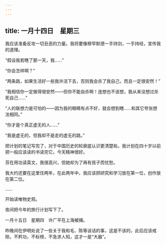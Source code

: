 ```yaml
---
---
---
```

title: 一月十四日　星期三
---




我应该准备反攻一切丑恶的力量。我将要像穆罕默德一手持剑，一手持经，宣传我的道理。



“假设我若瞎了那一天，我……”

“你会怎样啊？”

“两条路，如果生活好一些我许活下去，否则我会杀了我自己，而且一定很安然！”

“我相信你一定做得很安然——但你不能自杀啊！连想也不该想，我从来没想过杀死自己……”

“人的联想力是可怕的——因为我的眼睛有点不好，就会想到瞎……和其它夸张想法相同。”

“你才是个真正虚无的人……”

“我是虚无的，但我却不是走的虚无的路。”



把计划的笔记写完了，对于中国历史的轮廓底认识更清楚些。我计划在四十岁以前把一般应该读的书读完它。今天精神很好。

芬在用功读英文，我很高兴，但她却为了再有孩子而忧愁。

我大约还要在这里住两年，在此两年中，我应该把研究和学习放在第一位，创作放在第二位。

……

开始读唯物史观。

夜间把今年的旅行计划写下了。





一月十五日　星期四　许广平在上海被捕。


昨晚间在伊明处说了一些关于我和毛、陈等谈话的事，这是不该的，此后应该戒除。不矜功，不标榜，不急求人知，这才一是“大器”。